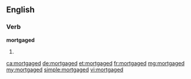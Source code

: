 ==English==

===Verb===
'''mortgaged'''

# {{past of|[[mortgage]]}}

[[ca:mortgaged]]
[[de:mortgaged]]
[[et:mortgaged]]
[[fr:mortgaged]]
[[mg:mortgaged]]
[[my:mortgaged]]
[[simple:mortgaged]]
[[vi:mortgaged]]